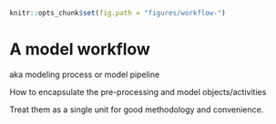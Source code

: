 ```r
knitr::opts_chunk$set(fig.path = "figures/workflow-")
```

# A model workflow

aka modeling process or model pipeline

How to encapsulate the pre-processing and model objects/activities

Treat them as a single unit for good methodology and convenience.

